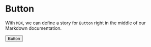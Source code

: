 <!-- Button.stories.mdx -->



<Meta title="MDX/Button" component={Button} />

# Button

With `MDX`, we can define a story for `Button` right in the middle of our Markdown documentation.

<Canvas>
  <Story name="All buttons">
    <form>
      <Button variant="filled">Button</Button>
    </form>
  </Story>
</Canvas>
